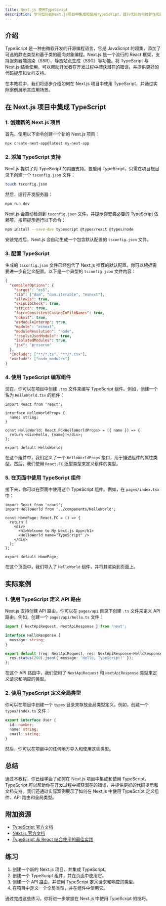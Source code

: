 ```yaml
---
title: Next.js 使用TypeScript
description: 学习如何在Next.js项目中集成和使用TypeScript，提升代码的可维护性和开发效率。
---
```


## 介绍

TypeScript 是一种由微软开发的开源编程语言，它是 JavaScript 的超集，添加了可选的静态类型和基于类的面向对象编程。Next.js 是一个流行的 React 框架，支持服务器端渲染（SSR）、静态站点生成（SSG）等功能。将 TypeScript 与 Next.js 结合使用，可以帮助开发者在开发过程中捕获潜在的错误，并提供更好的代码提示和文档支持。

在本教程中，我们将逐步介绍如何在 Next.js 项目中使用 TypeScript，并通过实际案例展示其应用场景。

## 在 Next.js 项目中集成 TypeScript

### 1. 创建新的 Next.js 项目

首先，使用以下命令创建一个新的 Next.js 项目：

```bash
npx create-next-app@latest my-next-app
```

### 2. 添加 TypeScript 支持

Next.js 提供了对 TypeScript 的内置支持。要启用 TypeScript，只需在项目根目录下创建一个 `tsconfig.json` 文件：

```bash
touch tsconfig.json
```

然后，运行开发服务器：

```bash
npm run dev
```

Next.js 会自动检测到 `tsconfig.json` 文件，并提示你安装必要的 TypeScript 依赖项。按照提示运行以下命令：

```bash
npm install --save-dev typescript @types/react @types/node
```

安装完成后，Next.js 会自动生成一个包含默认配置的 `tsconfig.json` 文件。

### 3. 配置 TypeScript

生成的 `tsconfig.json` 文件已经包含了 Next.js 推荐的默认配置。你可以根据需要进一步自定义配置。以下是一个典型的 `tsconfig.json` 文件内容：

```json
{
  "compilerOptions": {
    "target": "es5",
    "lib": ["dom", "dom.iterable", "esnext"],
    "allowJs": true,
    "skipLibCheck": true,
    "strict": true,
    "forceConsistentCasingInFileNames": true,
    "noEmit": true,
    "esModuleInterop": true,
    "module": "esnext",
    "moduleResolution": "node",
    "resolveJsonModule": true,
    "isolatedModules": true,
    "jsx": "preserve"
  },
  "include": ["**/*.ts", "**/*.tsx"],
  "exclude": ["node_modules"]
}
```

### 4. 使用 TypeScript 编写组件

现在，你可以在项目中创建 `.tsx` 文件来编写 TypeScript 组件。例如，创建一个名为 `HelloWorld.tsx` 的组件：

```tsx
import React from 'react';

interface HelloWorldProps {
  name: string;
}

const HelloWorld: React.FC<HelloWorldProps> = ({ name }) => {
  return <div>Hello, {name}!</div>;
};

export default HelloWorld;
```

在这个组件中，我们定义了一个 `HelloWorldProps` 接口，用于描述组件的属性类型。然后，我们使用 `React.FC` 泛型类型来定义组件的类型。

### 5. 在页面中使用 TypeScript 组件

接下来，你可以在页面中使用这个 TypeScript 组件。例如，在 `pages/index.tsx` 中：

```tsx
import React from 'react';
import HelloWorld from '../components/HelloWorld';

const HomePage: React.FC = () => {
  return (
    <div>
      <h1>Welcome to My Next.js App</h1>
      <HelloWorld name="TypeScript" />
    </div>
  );
};

export default HomePage;
```

在这个页面中，我们导入了 `HelloWorld` 组件，并将其渲染到页面上。

## 实际案例

### 1. 使用 TypeScript 定义 API 路由

Next.js 支持创建 API 路由，你可以在 `pages/api` 目录下创建 `.ts` 文件来定义 API 路由。例如，创建一个 `pages/api/hello.ts` 文件：

```ts
import { NextApiRequest, NextApiResponse } from 'next';

interface HelloResponse {
  message: string;
}

export default (req: NextApiRequest, res: NextApiResponse<HelloResponse>) => {
  res.status(200).json({ message: 'Hello, TypeScript!' });
};
```

在这个 API 路由中，我们使用了 `NextApiRequest` 和 `NextApiResponse` 类型来定义请求和响应的类型。

### 2. 使用 TypeScript 定义全局类型

你可以在项目中创建一个 `types` 目录来存放全局类型定义。例如，创建一个 `types/index.ts` 文件：

```ts
export interface User {
  id: number;
  name: string;
  email: string;
}
```

然后，你可以在项目中的任何地方导入和使用这些类型。

## 总结

通过本教程，你已经学会了如何在 Next.js 项目中集成和使用 TypeScript。TypeScript 可以帮助你在开发过程中捕获潜在的错误，并提供更好的代码提示和文档支持。我们还通过实际案例展示了如何在 Next.js 中使用 TypeScript 定义组件、API 路由和全局类型。

## 附加资源

- [TypeScript 官方文档](https://www.typescriptlang.org/docs/)
- [Next.js 官方文档](https://nextjs.org/docs)
- [TypeScript 与 React 结合使用的最佳实践](https://react-typescript-cheatsheet.netlify.app/)

## 练习

1. 创建一个新的 Next.js 项目，并集成 TypeScript。
2. 创建一个 TypeScript 组件，并在页面中使用它。
3. 创建一个 API 路由，并使用 TypeScript 定义请求和响应的类型。
4. 在项目中定义一个全局类型，并在组件中使用它。

通过完成这些练习，你将进一步掌握在 Next.js 中使用 TypeScript 的技巧。